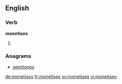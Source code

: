 ==English==

===Verb===
'''monetises'''

# {{third-person singular of|monetise}}

===Anagrams===
* [[semitones#English|semitones]]

[[de:monetises]]
[[fr:monetises]]
[[sv:monetises]]
[[vi:monetises]]